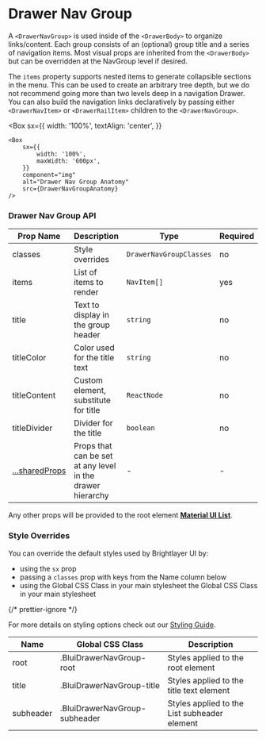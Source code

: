 
# Drawer Nav Group

A `<DrawerNavGroup>` is used inside of the `<DrawerBody>` to organize links/content. Each group consists of an (optional) group title and a series of navigation items. Most visual props are inherited from the `<DrawerBody>` but can be overridden at the NavGroup level if desired.

The `items` property supports nested items to generate collapsible sections in the menu. This can be used to create an arbitrary tree depth, but we do not recommend going more than two levels deep in a navigation Drawer. You can also build the navigation links declaratively by passing either `<DrawerNavItem>` or `<DrawerRailItem>` children to the `<DrawerNavGroup>`.

<Box
    sx={{
        width: '100%',
        textAlign: 'center',
    }}
>
    <Box
        sx={{
            width: '100%',
            maxWidth: '600px',
        }}
        component="img"
        alt="Drawer Nav Group Anatomy"
        src={DrawerNavGroupAnatomy}
    />
</Box>

### Drawer Nav Group API

<Box>

| Prop Name                                                            | Description                                                | Type                    | Required | Default                     |
| -------------------------------------------------------------------- | ---------------------------------------------------------- | ----------------------- | -------- | --------------------------- |
| classes                                                              | Style overrides                                            | `DrawerNavGroupClasses` | no       |                             |
| items                                                                | List of items to render                                    | `NavItem[]`             | yes      |                             |
| title                                                                | Text to display in the group header                        | `string`                | no       |                             |
| titleColor                                                           | Color used for the title text                              | `string`                | no       | varies for light/dark theme |
| titleContent                                                         | Custom element, substitute for title                       | `ReactNode`             | no       |                             |
| titleDivider                                                         | Divider for the title                                      | `boolean`               | no       | true                        |
| [...sharedProps](/components/drawer-nav-group/api-docs#shared-props) | Props that can be set at any level in the drawer hierarchy | -                       | -        |                             |

</Box>

Any other props will be provided to the root element [**Material UI List**](https://mui.com/api/list/).

### Style Overrides

You can override the default styles used by Brightlayer UI by:

-   using the `sx` prop
-   passing a `classes` prop with keys from the Name column below
-   using the Global CSS Class in your main stylesheet
    the Global CSS Class in your main stylesheet

{/* prettier-ignore */}
<p>For more details on styling options check out our <a href={`https://github.com/brightlayer-ui/react-component-library/blob/${DOCS_BRANCH}/docs/StyleOverridesGuide.md`}>Styling Guide</a>.</p>

<Box>

| Name      | Global CSS Class              | Description                                  |
| --------- | ----------------------------- | -------------------------------------------- |
| root      | .BluiDrawerNavGroup-root      | Styles applied to the root element           |
| title     | .BluiDrawerNavGroup-title     | Styles applied to the title text element     |
| subheader | .BluiDrawerNavGroup-subheader | Styles applied to the List subheader element |

</Box>

<SharedProps />

